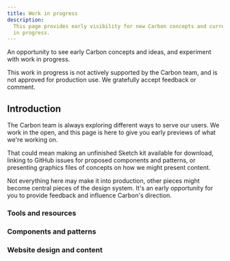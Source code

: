 ```yaml
---
title: Work in progress
description:
  This page provides early visibility for new Carbon concepts and current work
  in progress.
---
```


<PageDescription>

An opportunity to see early Carbon concepts and ideas, and experiment with work
in progress.

</PageDescription>

<InlineNotification>
  This work in progress is not actively supported by the Carbon team, and is not
  approved for production use. We gratefully accept feedback or comment.
</InlineNotification>

## Introduction

The Carbon team is always exploring different ways to serve our users. We work
in the open, and this page is here to give you early previews of what we're
working on.

That could mean making an unfinished Sketch kit available for download, linking
to GitHub issues for proposed components and patterns, or presenting graphics
files of concepts on how we might present content.

Not everything here may make it into production, other pieces might become
central pieces of the design system. It's an early opportunity for you to
provide feedback and influence Carbon's direction.

### Tools and resources

<CardGroup>
  <MiniCard title="Carbon mobile sketch kit" href="/" actionIcon="download" />
  <MiniCard title="Data visualization" href="/" actionIcon="download" />
</CardGroup>

### Components and patterns

<CardGroup>
  <MiniCard
    title="Tree view component"
    href="https://deploy-preview-6008--carbon-components-react.netlify.app/?path=/story/treeview--default"
  />
  <MiniCard title="Text toolbar" href="/" />
</CardGroup>

### Website design and content

<CardGroup>
  <MiniCard
    title="Information architecture"
    href="https://github.com/carbon-design-system/carbon-website/issues/1516"
  />
  <MiniCard title="Home page concepts" href="/" />
  <MiniCard
    title="Community index"
    href="https://carbon-website-git-fork-joshblack-feat-add-fuzzy-search-7ad4b3.carbon-design-system.vercel.app/community/component-index/"
  />
</CardGroup>
